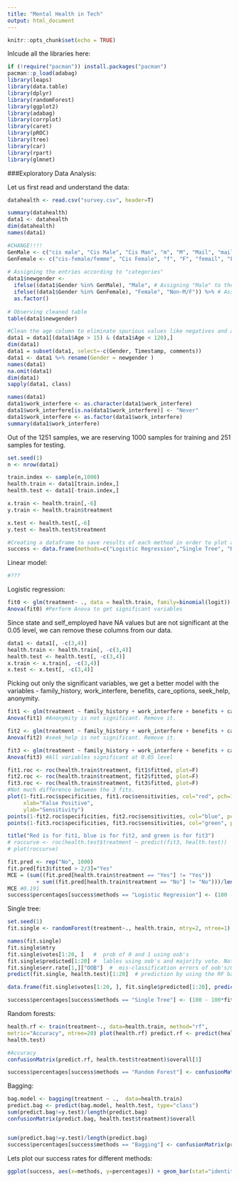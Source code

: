 ```yaml
---
title: "Mental Health in Tech"
output: html_document
---
```


```r
knitr::opts_chunk$set(echo = TRUE)
```

Inlcude all the libraries here:
```r
if (!require("pacman")) install.packages("pacman")
pacman::p_load(adabag)
library(leaps)
library(data.table)
library(dplyr)
library(randomForest)
library(ggplot2)
library(adabag)
library(corrplot)
library(caret)
library(pROC)
library(tree)
library(car)
library(rpart)
library(glmnet)
```

###Exploratory Data Analysis:

Let us first read and understand the data:

```r

datahealth <- read.csv("survey.csv", header=T)
```

```r
summary(datahealth)
data1 <- datahealth
dim(datahealth)
names(data1)
```


```r

#CHANGE!!!!
GenMale <- c("cis male", "Cis Male", "Cis Man", "m", "M", "Mail", "maile", "Make", "Mal", "male", "Male", "Male ", "Male (CIS)", "Malr", "Man", "msle")
GenFemale <- c("cis-female/femme", "Cis Female", "f", "F", "femail", "Femake", "female", "Female", "Female ", "Female (cis)", "Female (trans)", "Trans-female", "Trans woman", "woman", "Woman")
 
# Assigning the entries according to "categories"
data1$newgender <-
  ifelse((data1$Gender %in% GenMale), "Male", # Assigning "Male" to those who entered a string contained in GenMale
  ifelse((data1$Gender %in% GenFemale), "Female", "Non-M/F")) %>% # Assigning "Female" to those who entered a string contained in GenFemale
  as.factor()
 
# Observing cleaned table
table(data1$newgender)

```
```r
#Clean the age column to eliminate spurious values like negatives and ages above 120
data1 = data1[(data1$Age > 15) & (data1$Age < 120),]
dim(data1)
data1 = subset(data1, select=-c(Gender, Timestamp, comments))
data1 <- data1 %>% rename(Gender = newgender )
names(data1)
na.omit(data1)
dim(data1)
sapply(data1, class)
```
```r
names(data1)
data1$work_interfere <- as.character(data1$work_interfere)
data1$work_interfere[is.na(data1$work_interfere)] <- "Never"
data1$work_interfere <- as.factor(data1$work_interfere)
summary(data1$work_interfere)
```

Out of the 1251 samples, we are reserving 1000 samples for training and 251 samples for testing.
```r
set.seed(1)
n <- nrow(data1)

train.index <- sample(n,1000)
health.train <- data1[train.index,]
health.test <- data1[-train.index,]

x.train <- health.train[,-6]
y.train <- health.train$treatment

x.test <- health.test[,-6]
y.test <- health.test$treatment
```

```r
#Creating a dataframe to save results of each method in order to plot a graph
success <- data.frame(methods=c("Logistic Regression","Single Tree", "Random Forest","Bagging"), percentages=c(0,0,0,0))
```

Linear model:

```r
#???
```

Logistic regression:
```r
fit0 <- glm(treatment~ ., data = health.train, family=binomial(logit))
Anova(fit0) #Perform Anova to get significant variables 
```
Since state and self_employed have NA values but are not significant at the 0.05 level, we can remove these columns from our data.

```r
data1 <- data1[, -c(3,4)]
health.train <- health.train[, -c(3,4)]
health.test <- health.test[, -c(3,4)]
x.train <- x.train[, -c(3,4)]
x.test <- x.test[, -c(3,4)]
```


Picking out only the significant variables, we get a better model with the variables - family_history, work_interfere, benefits, care_options, seek_help, anonymity.

```r

fit1 <- glm(treatment ~ family_history + work_interfere + benefits + care_options + seek_help + anonymity, data = health.train, family=binomial(logit))
Anova(fit1) #Anonymity is not significant. Remove it.

fit2 <- glm(treatment ~ family_history + work_interfere + benefits + care_options + seek_help , data = health.train, family=binomial(logit))
Anova(fit2) #seek_help is not significant. Remove it. 

fit3 <- glm(treatment ~ family_history + work_interfere + benefits + care_options  , data = health.train, family=binomial(logit))
Anova(fit3) #All variables significant at 0.05 level

fit1.roc <- roc(health.train$treatment, fit1$fitted, plot=F)
fit2.roc <- roc(health.train$treatment, fit2$fitted, plot=F)
fit3.roc <- roc(health.train$treatment, fit3$fitted, plot=F)
#Not much difference between the 3 fits.
plot(1-fit1.roc$specificities, fit1.roc$sensitivities, col="red", pch=16, cex=.7,
     xlab="False Positive",
     ylab="Sensitivity")
points(1-fit2.roc$specificities, fit2.roc$sensitivities, col="blue", pch=16, cex=.6)
points(1-fit3.roc$specificities, fit3.roc$sensitivities, col="green", pch=16, cex=.6)

title("Red is for fit1, blue is for fit2, and green is for fit3")
# roccurve <- roc(health.test$treatment ~ predict(fit3, health.test))
# plot(roccurve)

fit.pred <- rep("No", 1000)
fit.pred[fit3$fitted > 2/3]="Yes"
MCE = (sum((fit.pred[health.train$treatment == "Yes"] != "Yes"))
         + sum((fit.pred[health.train$treatment == "No"] != "No")))/length(health.train$treatment)
MCE #0.191
success$percentages[success$methods == "Logistic Regression"] <- (100 - MCE*100)

```

Single tree:

```r
set.seed(1)
fit.single <- randomForest(treatment~., health.train, mtry=2, ntree=1)
```

```r
names(fit.single)
fit.single$mtry
fit.single$votes[1:20, ]   #  prob of 0 and 1 using oob's
fit.single$predicted[1:20] #  lables using oob's and majority vote. Notice those with NA because they are not in any OOB's
fit.single$err.rate[1,]["OOB"]  #  mis-classification errors of oob's/0/1
predict(fit.single, health.test)[1:20]  # prediction by using the RF based on all the training data.

data.frame(fit.single$votes[1:20, ], fit.single$predicted[1:20], predict(fit.single, health.test)[1:20] )

success$percentages[success$methods == "Single Tree"] <- (100 - 100*fit.single$err.rate[1,]["OOB"])

```

Random forests:
```r

health.rf <- train(treatment~., data=health.train, method="rf",
metric="Accuracy", ntree=20) plot(health.rf) predict.rf <- predict(health.rf,
health.test)

#Accuracy
confusionMatrix(predict.rf, health.test$treatment)$overall[1]

success$percentages[success$methods == "Random Forest"] <- confusionMatrix(predict.rf, health.test$treatment)$overall[1]*100

```

Bagging:

```r
bag.model <- bagging(treatment ~ .,  data=health.train)
predict.bag <- predict(bag.model, health.test, type="class")
sum(predict.bag!=y.test)/length(predict.bag)
confusionMatrix(predict.bag, health.test$treatment)$overall


sum(predict.bag!=y.test)/length(predict.bag)
success$percentages[success$methods == "Bagging"] <- confusionMatrix(predict.bag$class, health.test$treatment)$overall[1]*100

```
Lets plot our success rates for different methods:

```r

ggplot(success, aes(x=methods, y=percentages)) + geom_bar(stat="identity", fill=c("yellowgreen", "hotpink2", "dodgerblue3", "orange2"), width = 0.2) + coord_flip() + theme(legend.position = "none") + geom_text(aes(label = format(round(percentages, 2), nsmall = 2)), size = 3, hjust = 3, vjust = 3)
```